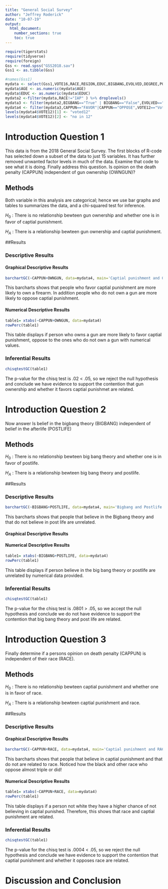 ---
title: "General Social Survey"
author: "Jeffrey Roderick"
date: "10-07-19"
output: 
  html_document:
    number_sections: true
    toc: true
---


```{r include=FALSE,echo=FALSE}
require(tigerstats)
require(tidyverse)
require(foreign)
Gss <- read.spss("GSS2018.sav")
Gss1 <- as.tibble(Gss)
```

```{r include=FALSE,echo=FALSE}
#names(Gss1)
mydata <- select(Gss1,VOTE16,RACE,REGION,EDUC,BIGBANG,EVOLVED,DEGREE,POSTLIFE,AGE,OWNGUN,CAPPUN,COURTS,POLVIEWS,VOTE12,GOD)
mydata$AGE <- as.numeric(mydata$AGE)
mydata$EDUC <- as.numeric(mydata$EDUC)
mydata2 <-filter(mydata,RACE!="IAP" ) %>% droplevels()
mydata3 <- filter(mydata2,BIGBANG=="True" | BIGBANG=="False",EVOLVED=="True"|EVOLVED=="False",POSTLIFE=="YES"|POSTLIFE=="NO",OWNGUN=="YES"|OWNGUN=="NO",COURTS=="TOO HARSH"|COURTS=="NOT HARSH ENOUGH"|COURTS=="ABOUT RIGHT") %>% droplevels()
mydata4 <- filter(mydata3,CAPPUN=="FAVOR"|CAPPUN=="OPPOSE",VOTE12=="Voted"|VOTE12=="Did not vote",VOTE16=="Voted"|VOTE16=="Did not vote") %>% droplevels()
levels(mydata4$VOTE12)[1] <- "voted12"
levels(mydata4$VOTE12)[2] <- "no in 12"

```



# Introduction Question 1

<!--In this section you explain what you are trying to show.  Where did the data come from?  What is the research or other question you are trying to answer?!-->

This data is from the 2018 General Social Survey. The first blocks of R-code has selected down a subset of the data to just 15 variables. It has further removed unwanted factor levels in much of the data. Examine that code to see what it is doing. Finally address this question.  Is opinion on the death penalty (CAPPUN) independent of gun ownership (OWNGUN)?


## Methods

<!--Decide on your methods:  use "variable analysis" or other appropriate descriptors.  Make sure to choose at least one graphical method and at least one numerical method.!-->
Both variable in this analysis are categorical; hence we use bar graphs and tables to summarizes the data, and a chi-squared test for inference. 

$H_0$ : There is no relationship bewteen gun ownership and whether one is in favor of captial punishment. 

$H_A$ : There is a relationship bewteen gun ownership and captial punishment. 

##Results

<!--Divide this section into two sub-sections:  One for your descriptive  results and one for your inferential results.!-->


### Descriptive Results

#### Graphical Descriptive Results

<!--Graphical results here.  Make sure to show your code.  Provide appropriate labels for axes, giving units if possible, and provide a good title for the graph, too.  Use the graphical results to describe the patterns if any that exist in the data as focused toward the research question!-->

```{r}
barchartGC(~CAPPUN+OWNGUN, data=mydata4, main='Captial punishment and Gun ownershop', type='percent', xlab= 'Captial Punishment')
```
This barcharts shows that people who favor captial punishment are more likely to own a firearm. In addition people who do not own a gun are more likely to oppose captial punishment. 

#### Numerical Descriptive Results

<!--Numerical results go here. Use the numerical results to describe the patterns if any that exist in the data as focused toward the research question!-->

```{r}
table1= xtabs(~CAPPUN+OWNGUN, data=mydata4)
rowPerc(table1)
```
This table displays if person who owns a gun are more likely to favor captial punishment, oppose to the ones who do not own a gun with numerical values.

### Inferential Results

<!--State hypothesis clearly.  Make sure your discussion of the inferential test covers all the aspects that the test output produces, such as test statistic, p-value etc.  Make a decision about the null hypothesis, explain the assumptions on which the selected test/procedure was based, and why the chosen procedure satisfys the assumptions and is appropriate to answer the research question!-->

```{r}
chisqtestGC(table1)
```
The p-value for the chisq test is .02 < .05, so we reject the null hypothesis and conclude we have evidence to support the contention that gun ownership and whether it favors captial punishmet are related. 

# Introduction Question 2

<!--In this section you explain what you are trying to show.  Where did the data come from?  What is the research or other question you are trying to answer?!-->

Now answer Is belief in the bigbang theory (BIGBANG) independent of belief in the afterlife (POSTLIFE)

## Methods

<!--Decide on your methods:  use "variable analysis" or other appropriate descriptors.  Make sure to choose at least one graphical method and at least one numerical method.!-->

$H_0$ : There is no relationship bewteen big bang theory and whether one is in favor of postlife.

$H_A$ : There is a relationship bewteen big bang theory and postlife. 


##Results

<!--Divide this section into two sub-sections:  One for your descriptive  results and one for your inferential results.!-->

### Descriptive Results

```{r}
barchartGC(~BIGBANG+POSTLIFE, data=mydata4, main='Bigbang and Postlife', type='percent', xlab= 'Bigbang Theory')
```

This barcharts shows that people that believe in the Bigbang theory and that do not believe in post life are unrelated. 

#### Graphical Descriptive Results

<!--Graphical results here.  Make sure to show your code.  Provide appropriate labels for axes, giving units if possible, and provide a good title for the graph, too.  Use the graphical results to describe the patterns if any that exist in the data as focused toward the research question!-->

#### Numerical Descriptive Results

<!--Numerical results go here. Use the numerical results to describe the patterns if any that exist in the data as focused toward the research question!-->

```{r}
table1= xtabs(~BIGBANG+POSTLIFE, data=mydata4)
rowPerc(table1)
```

This table displays if person believe in the big bang theory or postlife are unrelated by numerical data provided.

### Inferential Results

<!--State hypothesis clearly.  Make sure your discussion of the inferential test covers all the aspects that the test output produces, such as test statistic, p-value etc.  Make a decision about the null hypothesis, explain the assumptions on which the selected test/procedure was based, and why the chosen procedure satisfys the assumptions and is appropriate to answer the research question!-->

```{r}
chisqtestGC(table1)
```
The p-value for the chisq test is .0801 > .05, so we accept the null hypothesis and conclude we do not have evidence to support the contention that big bang theory and post life are related. 

# Introduction Question 3

<!--In this section you explain what you are trying to show.  Where did the data come from?  What is the research or other question you are trying to answer?!-->

Finally determine if a persons opinion on death penalty (CAPPUN) is independent of their race (RACE).

## Methods

<!--Decide on your methods:  use "variable analysis" or other appropriate descriptors.  Make sure to choose at least one graphical method and at least one numerical method.!-->

$H_0$ : There is no relationship bewteen captial punishment and whether one is in favor of race.

$H_A$ : There is a relationship bewteen captial punishment and race.

##Results

<!--Divide this section into two sub-sections:  One for your descriptive  results and one for your inferential results.!-->

### Descriptive Results

#### Graphical Descriptive Results

<!--Graphical results here.  Make sure to show your code.  Provide appropriate labels for axes, giving units if possible, and provide a good title for the graph, too.  Use the graphical results to describe the patterns if any that exist in the data as focused toward the research question!-->

```{r}
barchartGC(~CAPPUN+RACE, data=mydata4, main='Captial punishment and RACE', type='percent', xlab= 'Captial Punishment')
```

This barcharts shows that people that believe in captial punishment and that do not are related to race. Noticed how the black and other race who oppose almost  triple or did!

#### Numerical Descriptive Results

<!--Numerical results go here. Use the numerical results to describe the patterns if any that exist in the data as focused toward the research question!-->

```{r}
table1= xtabs(~CAPPUN+RACE, data=mydata4)
rowPerc(table1)
```
This table displays if a person not white they have a higher chance of not believing in captial punished. Therefore, this shows that race and captial punishment are related. 

### Inferential Results

<!--State hypothesis clearly.  Make sure your discussion of the inferential test covers all the aspects that the test output produces, such as test statistic, p-value etc.  Make a decision about the null hypothesis, explain the assumptions on which the selected test/procedure was based, and why the chosen procedure satisfys the assumptions and is appropriate to answer the research question!-->

```{r}
chisqtestGC(table1)
```

The p-value for the chisq test is .0004 < .05, so we reject the null hypothesis and conclude we have evidence to support the contention that captial punishment and whether it opposes race are related.


# Discussion and Conclusion

<!--Discussion and conclusion here.  If you found a relationship be sure to consider whether the relationship occurs because one of the variavbles causes the other, or whether they perhasps are related for some other reason.  Watch the chapter 6 videos from the GeorgeTown videos collection.!-->

